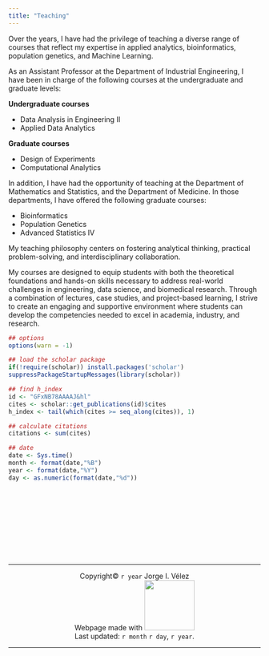 ```yaml
---
title: "Teaching"
---
```


Over the years, I have had the privilege of teaching a diverse range of courses that reflect my expertise in applied analytics, bioinformatics, population genetics, and Machine Learning. 

As an Assistant Professor at the Department of Industrial Engineering, I have been in charge of the following courses at the undergraduate and graduate levels:

**Undergraduate courses**

* Data Analysis in Engineering II
* Applied Data Analytics

**Graduate courses**

* Design of Experiments
* Computational Analytics

In addition, I have had the opportunity of teaching at the Department of Mathematics and Statistics, and the Department of Medicine.  In those departments, I have offered the following graduate courses:

* Bioinformatics
* Population Genetics
* Advanced Statistics IV

My teaching philosophy centers on fostering analytical thinking, practical problem-solving, and interdisciplinary collaboration. 

My courses are designed to equip students with both the theoretical foundations and hands-on skills necessary to address real-world challenges in engineering, data science, and biomedical research. Through a combination of lectures, case studies, and project-based learning, I strive to create an engaging and supportive environment where students can develop the competencies needed to excel in academia, industry, and research.




```r
## options
options(warn = -1)

## load the scholar package
if(!require(scholar)) install.packages('scholar')
suppressPackageStartupMessages(library(scholar))

## find h_index
id <- "GFxNB78AAAAJ&hl"
cites <- scholar::get_publications(id)$cites
h_index <- tail(which(cites >= seq_along(cites)), 1)

## calculate citations
citations <- sum(cites)

## date
date <- Sys.time()
month <- format(date,"%B")
year <- format(date,"%Y")
day <- as.numeric(format(date,"%d"))
```

<br><br><br><br>
<br><br><br><br>

<center>

<hr>

<center>
  <p>Copyright© `r year` Jorge I. Vélez <br> Webpage made with <img src="images/quarto.png" width="100px"/> <br> 
 Last updated: `r month` `r day`, `r year`. <br> 
</center>


<hr>

<!-- Copyright® 2024. <br> Webpage made with [Quarto](https://quarto.org/) by [Jorge I. Vélez](https://jorgeivanvelez.netlify.app/). -->

<!-- <hr> -->